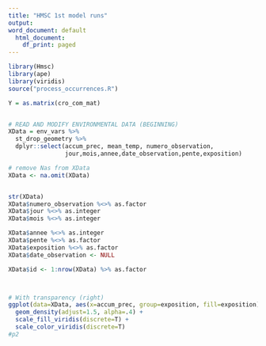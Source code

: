 ```yaml
---
title: "HMSC 1st model runs"
output: 
word_document: default
  html_document:
    df_print: paged
---
```


```r

library(Hmsc)
library(ape) 
library(viridis)
source("process_occurrences.R")

Y = as.matrix(cro_com_mat)


# READ AND MODIFY ENVIRONMENTAL DATA (BEGINNING)
XData = env_vars %>% 
  st_drop_geometry %>%
  dplyr::select(accum_prec, mean_temp, numero_observation, 
                jour,mois,annee,date_observation,pente,exposition)
```

```r

# remove Nas from XData
XData <- na.omit(XData)


str(XData)
XData$numero_observation %<>% as.factor
XData$jour %<>% as.integer
XData$mois %<>% as.integer

XData$annee %<>% as.integer
XData$pente %<>% as.factor
XData$exposition %<>% as.factor
XData$date_observation <- NULL

XData$id <- 1:nrow(XData) %>% as.factor



# With transparency (right)
ggplot(data=XData, aes(x=accum_prec, group=exposition, fill=exposition)) +
  geom_density(adjust=1.5, alpha=.4) +
  scale_fill_viridis(discrete=T) +
  scale_color_viridis(discrete=T) 
#p2
```
